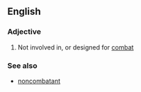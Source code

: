 ==English==
===Adjective===
{{en-adj|-}}
# Not involved in, or designed for [[combat]]
===See also===
*[[noncombatant]]